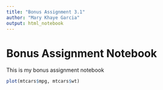 ```yaml
---
title: "Bonus Assignment 3.1"
author: "Mary Khaye Garcia"
output: html_notebook
---
```


# Bonus Assignment Notebook

This is my bonus assignment notebook

```r
plot(mtcars$mpg, mtcars$wt)
```